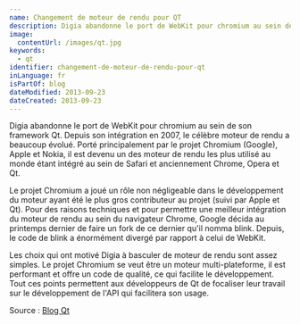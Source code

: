 ```yaml
---
name: Changement de moteur de rendu pour QT
description: Digia abandonne le port de WebKit pour chromium au sein de son framework Qt. Depuis son intégration en 2007, le célèbre moteur de rendu a beaucoup évolué. Porté principalement par le projet Chromium (Google), Apple et Nokia, il est devenu un des moteur de rendu les plus utilisé au monde étant intégré au sein de Safari et anciennement Chrome, Opera et Qt.
image:
  contentUrl: /images/qt.jpg
keywords:
  - qt
identifier: changement-de-moteur-de-rendu-pour-qt
inLanguage: fr
isPartOf: blog
dateModified: 2013-09-23
dateCreated: 2013-09-23
---
```


Digia abandonne le port de WebKit pour chromium au sein de son framework Qt. Depuis son intégration en 2007, le célèbre moteur de rendu a beaucoup évolué. Porté principalement par le projet Chromium (Google), Apple et Nokia, il est devenu un des moteur de rendu les plus utilisé au monde étant intégré au sein de Safari et anciennement Chrome, Opera et Qt.

Le projet Chromium a joué un rôle non négligeable dans le développement du moteur ayant été le plus gros contributeur au projet (suivi par Apple et Qt). Pour des raisons techniques et pour permettre une meilleur intégration du moteur de rendu au sein du navigateur Chrome, Google décida au printemps dernier de faire un fork de ce dernier qu'il nomma blink. Depuis, le code de blink a énormément divergé par rapport à celui de WebKit.

Les choix qui ont motivé Digia à basculer de moteur de rendu sont assez simples. Le projet Chromium se veut être un moteur multi-plateforme, il est performant et offre un code de qualité, ce qui facilite le développement. Tout ces points permettent aux développeurs de Qt de focaliser leur travail sur le développement de l'API qui facilitera son usage.

Source : [Blog Qt](https://www.qt.io/blog/2013/09/12/introducing-the-qt-webengine)
